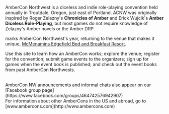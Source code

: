 
AmberCon Northwest is a diceless and indie role-playing convention held annually in Troutdale, Oregon, just east of Portland. 
ACNW was originally inspired by Roger Zelazny's **Chronicles of Amber** and Erick Wujcik's **Amber Diceless Role-Playing**, 
but most games do not require knowledge of Zelazny's Amber novels or the Amber DRP.

<ConventionYear /> marks AmberCon Northwest's <ConventionOrdinal /> year, returning to the venue that makes it unique,
[McMenamins Edgefield Bed and Breakfast Resort](https://www.mcmenamins.com/edgefield).

Use this site to learn how an AmberCon works; explore the venue; register for the convention; submit game events
to the organizers; sign up for games when the event book is published; and check out the event books from past
AmberCon Northwests.

<br />
AmberCon NW announcements and informal chats also appear on our [Facebook group page](https://www.facebook.com/groups/464742576942907)

<br />
For information about other AmberCons in the US and abroad, go to [www.ambercons.com](http://www.ambercons.com)
